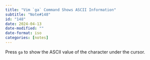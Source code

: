 ```yaml
---
title: "Vim `ga` Command Shows ASCII Information"
subtitle: "Note#148"
id: "148"
date: 2024-04-13
date-modified: ""
date-format: iso
categories: [notes]
---
```

Press `ga` to show the ASCII value of the character under the cursor.
